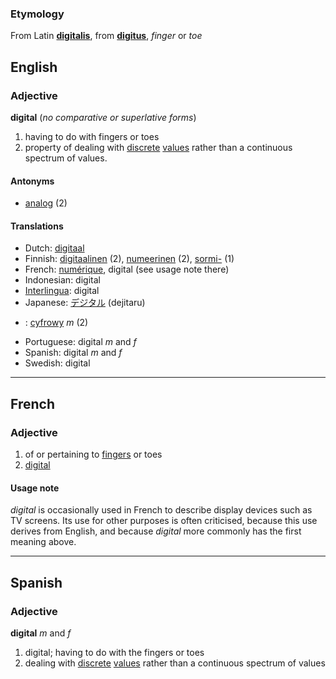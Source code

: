 ===Etymology===
From Latin '''[[digitalis]]''', from '''[[digitus]]''', ''finger'' or ''toe''

==English==
===Adjective===
'''digital''' (''no comparative or superlative forms'')

# having to do with fingers or toes
# property of dealing with [[discrete]] [[values]] rather than a continuous spectrum of values.

====Antonyms====
*[[analog]] (2)

====Translations====
*Dutch: [[digitaal]]
*Finnish: [[digitaalinen]] (2), [[numeerinen]] (2), [[sormi-]] (1)
*French: [[numérique]], digital (see usage note there)
*Indonesian: digital
*[[Interlingua]]: digital
*Japanese: [[デジタル]] (dejitaru)
*{{pl}}: [[cyfrowy]] ''m'' (2)
*Portuguese: digital ''m'' and ''f''
*Spanish: digital ''m'' and ''f''
*Swedish: digital

----

== French ==
=== Adjective ===

# of or pertaining to [[finger]]s or toes
# [[digital]]

==== Usage note ====

''digital'' is occasionally used in French to describe display devices such as TV screens. Its use for other purposes is often criticised, because this use derives from English, and because ''digital'' more commonly has the first meaning above.
----

==Spanish==
===Adjective===
'''digital'''  ''m'' and ''f''

# digital; having to do with the fingers or toes
# dealing with [[discrete]] [[values]] rather than a continuous spectrum of values